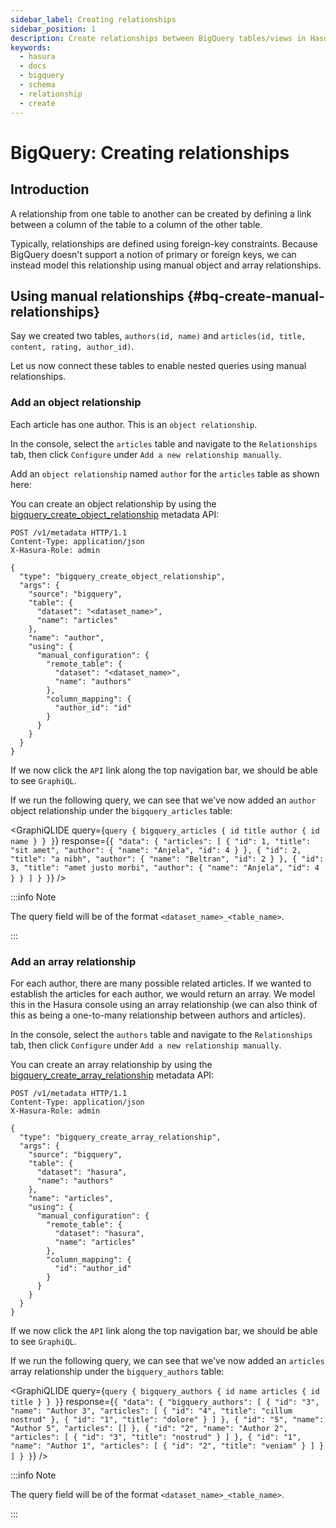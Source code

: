 ```yaml
---
sidebar_label: Creating relationships
sidebar_position: 1
description: Create relationships between BigQuery tables/views in Hasura
keywords:
  - hasura
  - docs
  - bigquery
  - schema
  - relationship
  - create
---
```



# BigQuery: Creating relationships

## Introduction

A relationship from one table to another can be created by defining a link between a column of the table to a column of
the other table.

Typically, relationships are defined using foreign-key constraints. Because BigQuery doesn't support a notion of primary
or foreign keys, we can instead model this relationship using manual object and array relationships.

## Using manual relationships {#bq-create-manual-relationships}

Say we created two tables, `authors(id, name)` and `articles(id, title, content, rating, author_id)`.

Let us now connect these tables to enable nested queries using manual relationships.

### Add an object relationship

Each article has one author. This is an `object relationship`.

<Tabs className="api-tabs">
<TabItem value="console" label="Console">

In the console, select the `articles` table and navigate to the `Relationships` tab, then click `Configure` under
`Add a new relationship manually`.

Add an `object relationship` named `author` for the `articles` table as shown here:

<Thumbnail
  src='/img/graphql/core/schema/relationships-add-object-article.png'
  alt='Create an object relationship'
  width='1100px'
/>

<Thumbnail
  src='/img/graphql/core/schema/relationships-view-author-relationship.png'
  alt='View object relationships'
  width='1100px'
/>

</TabItem>
<TabItem value="api" label="API">

<!-- TODO: BigQuery metadata docs: https://github.com/hasura/graphql-engine/issues/8560 -->

You can create an object relationship by using the
[bigquery_create_object_relationship](/api-reference/metadata-api/relationship.mdx#metadata-bq-create-object-relationship)
metadata API:

```http
POST /v1/metadata HTTP/1.1
Content-Type: application/json
X-Hasura-Role: admin

{
  "type": "bigquery_create_object_relationship",
  "args": {
    "source": "bigquery",
    "table": {
      "dataset": "<dataset_name>",
      "name": "articles"
    },
    "name": "author",
    "using": {
      "manual_configuration": {
        "remote_table": {
          "dataset": "<dataset_name>",
          "name": "authors"
        },
        "column_mapping": {
          "author_id": "id"
        }
      }
    }
  }
}
```

</TabItem>
</Tabs>

If we now click the `API` link along the top navigation bar, we should be able to see `GraphiQL`.

If we run the following query, we can see that we've now added an `author` object relationship under the
`bigquery_articles` table:

<GraphiQLIDE
  query={`query {
    bigquery_articles {
      id
      title
      author {
        id
        name
      }
    }
  }`}
  response={`{
  "data": {
    "articles": [
      {
        "id": 1,
        "title": "sit amet",
        "author": {
          "name": "Anjela",
          "id": 4
        }
      },
      {
        "id": 2,
        "title": "a nibh",
        "author": {
          "name": "Beltran",
          "id": 2
        }
      },
      {
        "id": 3,
        "title": "amet justo morbi",
        "author": {
          "name": "Anjela",
          "id": 4
        }
      }
    ]
  }
}`}
/>

:::info Note

The query field will be of the format `<dataset_name>_<table_name>`.

:::

### Add an array relationship

For each author, there are many possible related articles. If we wanted to establish the articles for each author, we
would return an array. We model this in the Hasura console using an array relationship (we can also think of this as
being a one-to-many relationship between authors and articles).

<Tabs className="api-tabs">
<TabItem value="console" label="Console">

In the console, select the `authors` table and navigate to the `Relationships` tab, then click `Configure` under
`Add a new relationship manually`.

<Thumbnail
  src='/img/graphql/core/schema/relationships-add-array-articles.png'
  alt='Add an array relationship'
  width='700px'
/>

<Thumbnail
  src='/img/graphql/core/schema/relationships-view-articles.png'
  alt='View array relationships in Relationships tab'
  width='700px'
/>

</TabItem>
<TabItem value="api" label="API">

<!-- TODO: BigQuery metadata docs: https://github.com/hasura/graphql-engine/issues/8560 -->

You can create an array relationship by using the
[bigquery_create_array_relationship](/api-reference/metadata-api/relationship.mdx#metadata-bq-create-array-relationship)
metadata API:

```http
POST /v1/metadata HTTP/1.1
Content-Type: application/json
X-Hasura-Role: admin

{
  "type": "bigquery_create_array_relationship",
  "args": {
    "source": "bigquery",
    "table": {
      "dataset": "hasura",
      "name": "authors"
    },
    "name": "articles",
    "using": {
      "manual_configuration": {
        "remote_table": {
          "dataset": "hasura",
          "name": "articles"
        },
        "column_mapping": {
          "id": "author_id"
        }
      }
    }
  }
}
```

</TabItem>
</Tabs>

If we now click the `API` link along the top navigation bar, we should be able to see `GraphiQL`.

If we run the following query, we can see that we've now added an `articles` array relationship under the
`bigquery_authors` table:

<GraphiQLIDE
  query={`query {
    bigquery_authors {
      id
      name
      articles {
        id
        title
      }
    }
  }`}
  response={`{
  "data": {
    "bigquery_authors": [
      {
        "id": "3",
        "name": "Author 3",
        "articles": [
          {
            "id": "4",
            "title": "cillum nostrud"
          },
          {
            "id": "1",
            "title": "dolore"
          }
        ]
      },
      {
        "id": "5",
        "name": "Author 5",
        "articles": []
      },
      {
        "id": "2",
        "name": "Author 2",
        "articles": [
          {
            "id": "3",
            "title": "nostrud"
          }
        ]
      },
      {
        "id": "1",
        "name": "Author 1",
        "articles": [
          {
            "id": "2",
            "title": "veniam"
          }
        ]
      }
    ]
  }
}`}
/>

:::info Note

The query field will be of the format `<dataset_name>_<table_name>`.

:::
